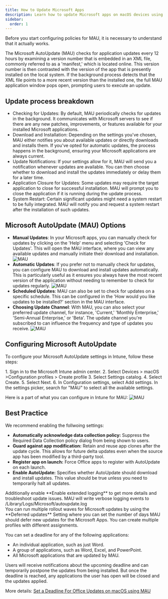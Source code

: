 ```yaml
---
title: How to Update Microsoft Apps
description: Learn how to update Microsoft apps on macOS devices using Microsoft AutoUpdate (MAU).
sidebar:
  order: 1
---
```



Before you start configuring policies for MAU, it is necessary to understand that it actually works.

The Microsoft AutoUpdate (MAU) checks for application updates every 12 hours by examining a version number that is embedded in an XML file, commonly referred to as a 'manifest,' which is located online. This version number is then contrasted with the version of the app that is presently installed on the local system. If the background process detects that the XML file points to a more recent version than the installed one, the full MAU application window pops open, prompting users to execute an update.

## Update process breakdown

- Checking for Updates: By default, MAU periodically checks for updates in the background. It communicates with Microsoft servers to see if there are any new patches, improvements, or features available for your installed Microsoft applications.
- Download and Installation: Depending on the settings you've chosen, MAU either notifies you about available updates or directly downloads and installs them. If you've opted for automatic updates, the process happens in the background, ensuring your Microsoft applications are always current.
- Update Notifications: If your settings allow for it, MAU will send you a notification whenever updates are available. You can then choose whether to download and install the updates immediately or delay them for a later time.
- Application Closure for Updates: Some updates may require the target application to close for successful installation. MAU will prompt you to close the application if it is running during the update process.
- System Restart: Certain significant updates might need a system restart to be fully integrated. MAU will notify you and request a system restart after the installation of such updates.

## Microsoft AutoUpdate (MAU) Options

- **Manual Updates**: In your Microsoft apps, you can manually check for updates by clicking on the 'Help' menu and selecting 'Check for Updates'. This will open the MAU interface, where you can view any available updates and manually initiate their download and installation.
![MAU](/src/assets/MAU/mau-1.png)
- **Automatic Updates**: If you prefer not to manually check for updates, you can configure MAU to download and install updates automatically. This is particularly useful as it ensures you always have the most recent version of the application without needing to remember to check for updates regularly.
![MAU](/src/assets/MAU/mau-2.png)
- **Scheduled Updates**: MAU can also be set to check for updates on a specific schedule. This can be configured in the 'How would you like updates to be installed?' section in the MAU interface.
- **Choosing Update Channel**: With MAU, you can also select your preferred update channel, for instance, 'Current,' 'Monthly Enterprise,' 'Semi-Annual Enterprise,' or 'Beta'. The update channel you're subscribed to can influence the frequency and type of updates you receive.
![MAU](/src/assets/MAU/mau-3.png)

## Configuring Microsoft AutoUpdate

To configure your Microsoft AutoUpdate settings in Intune, follow these steps:

<Steps>
1. Sign in to the Microsoft Intune admin center.
2. Select Devices > macOS >Configuration profiles > Create profile
3. Select Settings catalog.
4. Select Create.
5. Select Next.
6. In Configuration settings, select Add settings. In the settings picker, search for "MAU" to select all the available settings.
</Steps>

Here is a part of what you can configure in Intune for MAU:
![MAU](/src/assets/MAU/mau-4.png)


## Best Practice

We recommend enabling the follwoing settings:

- **Automatically acknowledge data collection policy:** Suppress the Required Data Collection policy dialog from being shown to users.
- **Guard against app modification:** Retain and reuse app clones after the update cycle. This allows for future delta updates even when the source app has been modified by a third-party tool.
- **Register app on launch:** Force Office apps to register with AutoUpdate on each launch.
- **Enable AutoUpdate:** Specifies whether AutoUpdate should download and install updates. This value should be true unless you need to temporarily halt all updates.

<Aside>
Additionally enable **Enable extended logging** to get more details and troubleshoot update issues. MAU will write verbose logging events to /Library/Logs/Microsoft/autoupdate.log
</Aside>

<Aside type="tip">
You can run multiple rollout waves for Microsoft updates by using the **Deferred updates** Setting where you can set the number of days MAU should defer new updates for the Microsoft Apps. You can create multiple profiles with different assignments.
</Aside>

You can set a deadline for any of the following applications:

- An individual application, such as just Word.
- A group of applications, such as Word, Excel, and PowerPoint.
- All Microsoft applications that are updated by MAU. 

<Aside>Users will receive notifications about the upcoming deadline and can temporarily postpone the updates from being installed. But once the deadline is reached, any applications the user has open will be closed and the updates applied.</Aside>


More details: [Set a Deadline For Office Updates on macOS using MAU](https://www.intuneirl.com/controlling-update-behaviour-for-microsoft-applications-on-macos-using-microsoft-autoupdate/)